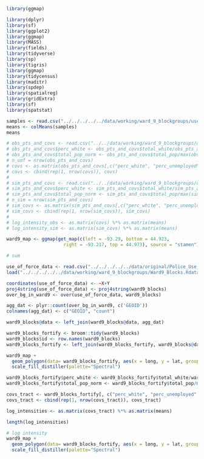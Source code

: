 
```r
library(ggmap)
```

```r
library(dplyr)
library(sf)
library(ggplot2)
library(ggmap)
library(MASS)
library(fields)
library(tidyverse)
library(sp)
library(tigris)
library(ggmap)
library(tidycensus)
library(maditr)
library(spdep)
library(spatialreg)
library(gridExtra)
library(sf)
library(spatstat)
```

```r
samples <- read.csv("../../../../../data/working/ward_9_blockgroups/use_of_force/nhpp_samples.csv")
means <- colMeans(samples)
means
```

```r
# obs_pts_and_covs <- read.csv("../../data/working/ward_9_blockgroups/use_of_force/obs_points_with_bg_level_cov.csv")
# obs_pts_and_covs$perc_white <- obs_pts_and_covs$total_white/obs_pts_and_covs$total_pop
# obs_pts_and_covs$total_pop_norm <- obs_pts_and_covs$total_pop/max(obs_pts_and_covs$total_pop)
# n_uof = nrow(obs_pts_and_covs)
# covs <- as.matrix(obs_pts_and_covs[,c("perc_white", "perc_unemployed", "total_pop_norm")])
# covs <- cbind(rep(1, nrow(covs)), covs)
# 
# sim_pts_and_covs <- read.csv("../../data/working/ward_9_blockgroups/over_simpoints_cov_10each.csv")
# sim_pts_and_covs$perc_white <- sim_pts_and_covs$total_white/sim_pts_and_covs$total_pop
# sim_pts_and_covs$total_pop_norm <- sim_pts_and_covs$total_pop/max(sim_pts_and_covs$total_pop)
# n_sim = nrow(sim_pts_and_covs)
# sim_covs <- as.matrix(sim_pts_and_covs[,c("perc_white", "perc_unemployed", "total_pop_norm")])
# sim_covs <- cbind(rep(1, nrow(sim_covs)), sim_covs)
# 
# log_intensity_obs <- as.matrix(covs) %*% as.matrix(means)
# log_intensity_sim <- as.matrix(sim_covs) %*% as.matrix(means)
```

```r
ward9_map <- ggmap(get_map(c(left = -93.29, bottom = 44.923, 
                     right = -93.217, top = 44.973), source = "stamen"))
```

```r
# sum

use_of_force_data <- read.csv("../../../../../data/original/Police_Use_of_Force.csv")
load("../../../../../data/working/ward_9_blockgroups/Ward9_Blocks.Rdata")

coordinates(use_of_force_data) <- ~X+Y
proj4string(use_of_force_data) <- proj4string(ward9_blocks)
over_bg_in_ward9 <- over(use_of_force_data, ward9_blocks)

agg_dat <- plyr::count(over_bg_in_ward9, c('GEOID'))
colnames(agg_dat) <- c("GEOID", "count")

ward9_blocks@data <- left_join(ward9_blocks@data, agg_dat)

ward9_blocks_fortify <- broom::tidy(ward9_blocks)
ward9_blocks$id <- row.names(ward9_blocks)
ward9_blocks_fortify <- left_join(ward9_blocks_fortify, ward9_blocks@data)

ward9_map +
  geom_polygon(data= ward9_blocks_fortify, aes(x = long, y = lat, group = group, fill = count), col = "black") + 
  scale_fill_distiller(palette="Spectral")
```

```r
ward9_blocks_fortify$perc_white <- ward9_blocks_fortify$total_white/ward9_blocks_fortify$total_pop
ward9_blocks_fortify$total_pop_norm <- ward9_blocks_fortify$total_pop/max(ward9_blocks_fortify$total_pop)

covs_tract <- ward9_blocks_fortify[, c("perc_white", "perc_unemployed", "total_pop_norm")]
covs_tract <- cbind(rep(1, nrow(covs_tract)), covs_tract)

log_intensities <- as.matrix(covs_tract) %*% as.matrix(means)

length(log_intensities)
```

```r
# log intensity
ward9_map +
  geom_polygon(data= ward9_blocks_fortify, aes(x = long, y = lat, group = group, fill = log_intensities), col = "black") + 
  scale_fill_distiller(palette="Spectral")
```

```r

```

